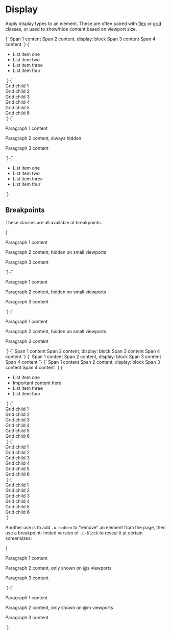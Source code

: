 
<Meta title="Utilities/display" />

# Display

Apply display types to an element. These are often paired with [flex](/docs/utilities-flex--flex-with-grow-1-child) or [grid](/docs/utilities-grid--u-grid) classes, or used to show/hide content based on viewport size.

<Canvas>
  <Story name="block">
    {`
      <span>Span 1 content</span>
      <span class="u-block">Span 2 content, display: block</span>
      <span>Span 3 content</span>
      <span>Span 4 content</span>
    `}
  </Story>
  <Story name="flex">
    {`
      <ul class="u-flex a-list-reset">
        <li>List item one</li>
        <li>List item two</li>
        <li>List item three</li>
        <li>List item four</li>
      </ul>
    `}
  </Story>
  <Story name="u-grid">
    {`
      <div class="u-grid u-gap-m u-padding-m u-bg--gray-10">
        <div class="u-bg--background u-padding-m a-card">Grid child 1</div>
        <div class="u-bg--background u-padding-m a-card">Grid child 2</div>
        <div class="u-bg--background u-padding-m a-card">Grid child 3</div>
        <div class="u-bg--background u-padding-m a-card">Grid child 4</div>
        <div class="u-bg--background u-padding-m a-card">Grid child 5</div>
        <div class="u-bg--background u-padding-m a-card">Grid child 6</div>
      </div>
    `}
  </Story>
  <Story name="hidden">
    {`
      <p>Paragraph 1 content</p>
      <p class="u-hidden">Paragraph 2 content, always hidden</p>
      <p>Paragraph 3 content</p>
    `}
  </Story>
  <Story name="inline-flex">
    {`
      <ul class="u-flex a-list-reset">
        <li>List item one</li>
        <li>List item two</li>
        <li>List item three</li>
        <li>List item four</li>
      </ul>
    `}
  </Story>
</Canvas>

## Breakpoints

These classes are all available at breakpoints.

<Canvas>
  <Story name="hidden@s">
    {`
      <p>Paragraph 1 content</p>
      <p class="u-hidden@s">Paragraph 2 content, hidden on small viewports</p>
      <p>Paragraph 3 content</p>
    `}
  </Story>
  <Story name="hidden@m">
    {`
      <p>Paragraph 1 content</p>
      <p class="u-hidden@m">Paragraph 2 content, hidden on small viewports</p>
      <p>Paragraph 3 content</p>
    `}
  </Story>
  <Story name="hidden@l">
    {`
      <p>Paragraph 1 content</p>
      <p class="u-hidden@l">Paragraph 2 content, hidden on small viewports</p>
      <p>Paragraph 3 content</p>
    `}
  </Story>
</Canvas>

<Canvas>
  <Story name="block@s">
    {`
      <span>Span 1 content</span>
      <span class="u-block@s">Span 2 content, display: block</span>
      <span>Span 3 content</span>
      <span>Span 4 content</span>
    `}
  </Story>
  <Story name="block@m">
    {`
      <span>Span 1 content</span>
      <span class="u-block@m">Span 2 content, display: block</span>
      <span>Span 3 content</span>
      <span>Span 4 content</span>
    `}
  </Story>
  <Story name="block@l">
    {`
      <span>Span 1 content</span>
      <span class="u-block@l">Span 2 content, display: block</span>
      <span>Span 3 content</span>
      <span>Span 4 content</span>
    `}
  </Story>
</Canvas>

<Canvas>
  <Story name="Flex">
    {`
      <ul class="u-flex a-list-reset">
        <li>List item one</li>
        <li>Important content here</li>
        <li>List item three</li>
        <li>List item four</li>
      </ul>
    `}
  </Story>
</Canvas>

<Canvas>
  <Story name="u-grid@s">
    {`
      <div class="u-grid@s u-gap-m u-padding-m u-bg--gray-10">
        <div class="u-bg--background u-padding-m a-card">Grid child 1</div>
        <div class="u-bg--background u-padding-m a-card">Grid child 2</div>
        <div class="u-bg--background u-padding-m a-card">Grid child 3</div>
        <div class="u-bg--background u-padding-m a-card">Grid child 4</div>
        <div class="u-bg--background u-padding-m a-card">Grid child 5</div>
        <div class="u-bg--background u-padding-m a-card">Grid child 6</div>
      </div>
    `}
  </Story>
  <Story name="u-grid@m">
    {`
      <div class="u-grid@m u-gap-m u-padding-m u-bg--gray-10">
        <div class="u-bg--background u-padding-m a-card">Grid child 1</div>
        <div class="u-bg--background u-padding-m a-card">Grid child 2</div>
        <div class="u-bg--background u-padding-m a-card">Grid child 3</div>
        <div class="u-bg--background u-padding-m a-card">Grid child 4</div>
        <div class="u-bg--background u-padding-m a-card">Grid child 5</div>
        <div class="u-bg--background u-padding-m a-card">Grid child 6</div>
      </div>
    `}
  </Story>
  <Story name="u-grid@l">
    {`
      <div class="u-grid@l u-gap-m u-padding-m u-bg--gray-10">
        <div class="u-bg--background u-padding-m a-card">Grid child 1</div>
        <div class="u-bg--background u-padding-m a-card">Grid child 2</div>
        <div class="u-bg--background u-padding-m a-card">Grid child 3</div>
        <div class="u-bg--background u-padding-m a-card">Grid child 4</div>
        <div class="u-bg--background u-padding-m a-card">Grid child 5</div>
        <div class="u-bg--background u-padding-m a-card">Grid child 6</div>
      </div>
    `}
  </Story>
</Canvas>

Another use is to add `.u-hidden` to “remove” an element from the page, then use a breakpoint-limited version of `.u-block` to reveal it at certain screensizes:

<Canvas isColumn>
  <Story name="Show only @s">
    {`
      <p>Paragraph 1 content</p>
      <p class="u-hidden u-block@s">Paragraph 2 content, only shown on @s viewports</p>
      <p>Paragraph 3 content</p>
    `}
  </Story>
  <Story name="Show only @m">
    {`
      <p>Paragraph 1 content</p>
      <p class="u-hidden u-block@m">Paragraph 2 content, only shown on @m viewports</p>
      <p>Paragraph 3 content</p>
    `}
  </Story>
</Canvas>
